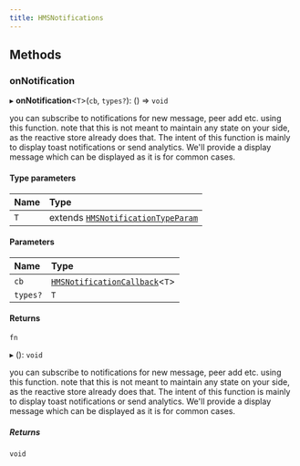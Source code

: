 ```yaml
---
title: HMSNotifications
---
```


## Methods

### onNotification

▸ **onNotification**<`T`\>(`cb`, `types?`): () => `void`

you can subscribe to notifications for new message, peer add etc. using this function.
note that this is not meant to maintain any state on your side, as the reactive store already
does that. The intent of this function is mainly to display toast notifications or send analytics.
We'll provide a display message which can be displayed as it is for common cases.

#### Type parameters

| Name | Type                                                                                                     |
| :--- | :------------------------------------------------------------------------------------------------------- |
| `T`  | extends [`HMSNotificationTypeParam`](/api-reference/javascript/v2/home/content#hmsnotificationtypeparam) |

#### Parameters

| Name     | Type                                                                                            |
| :------- | :---------------------------------------------------------------------------------------------- |
| `cb`     | [`HMSNotificationCallback`](/api-reference/javascript/v2/modules#hmsnotificationcallback)\<`T`\> |
| `types?` | `T`                                                                                             |

#### Returns

`fn`

▸ (): `void`

you can subscribe to notifications for new message, peer add etc. using this function.
note that this is not meant to maintain any state on your side, as the reactive store already
does that. The intent of this function is mainly to display toast notifications or send analytics.
We'll provide a display message which can be displayed as it is for common cases.

##### Returns

`void`
